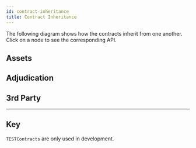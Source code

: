 ```yaml
---
id: contract-inheritance
title: Contract Inheritance
---
```



The following diagram shows how the contracts inherit from one another. Click on a node to see the corresponding API.

## Assets

<Mermaid
  chart='
graph TD
linkStyle default interpolate basis
SafeMath([SafeMath])
Outcome([Outcome])
IAssetHolder
AssetHolder
ERC20AssetHolder
ETHAssetHolder
TESTAssetHolder
IAssetHolder--> AssetHolder
SafeMath-.-> AssetHolder
Outcome-.-> AssetHolder
AssetHolder-->ETHAssetHolder
AssetHolder-->ERC20AssetHolder
AssetHolder-->TESTAssetHolder
classDef Library fill:#ffffff,stroke:#656664,stroke-dasharray: 5 5
classDef Contract fill:#ffffff,stroke:#656664;
classDef DeployedContract fill:#ffffff,stroke:#3531ff,stroke-width:3px;
classDef Abstraction fill:#ffffff,stroke:#8dc404,stroke-dasharray: 5 5;
classDef Interface fill:#ffffff,stroke:#de1065,stroke-dasharray: 5 5;
classDef TestContract fill:#fafe4f,stroke-width:0px
class SafeMath,Outcome Library;
class IAssetHolder Interface;
class AssetHolder,ETHAssetHolder,ERC20AssetHolder Contract;
class TESTAssetHolder TestContract;
class ETHAssetHolder,ERC20AssetHolder DeployedContract;
click AssetHolder "/contract-api/natspec/AssetHolder";
click ERC20AssetHolder "/contract-api/natspec/ERC20AssetHolder";
click ETHAssetHolder "/contract-api/natspec/ETHAssetHolder";
click IAssetHolder "/contract-api/natspec/IAssetHolder";
click TESTAssetHolder "/contract-api/natspec/TESTAssetHolder";
'
/>

## Adjudication

<Mermaid
  chart='
graph TD
linkStyle default interpolate basis
Outcome([Outcome])
Adjudicator
IForceMove
ForceMove
NitroAdjudicator
TESTForceMove
TESTNitroAdjudicator
ForceMoveApp-.-> ForceMove
IForceMove--> ForceMove
Outcome--> NitroAdjudicator
Adjudicator--> NitroAdjudicator
ForceMove--> NitroAdjudicator
ForceMove-->TESTForceMove
NitroAdjudicator--> TESTNitroAdjudicator
classDef Contract fill:#ffffff,stroke:#656664;
classDef DeployedContract fill:#ffffff,stroke:#3531ff,stroke-width:3px;
classDef Abstraction fill:#ffffff,stroke:#8dc404,stroke-dasharray: 5 5
classDef Interface fill:#ffffff,stroke:#de1065,stroke-dasharray: 5 5
classDef TestContract fill:#fafe4f,stroke-width:0px;
classDef Library fill:#ffffff,stroke:#656664,stroke-dasharray: 5 5
class Outcome,SafeMath Library;
class IForceMove Abstraction;
class Adjudicator,ForceMoveApp Interface;
class ForceMove Contract;
class TESTForceMove,TESTNitroAdjudicator TestContract;
class NitroAdjudicator DeployedContract;
click Adjudicator "/contract-api/natspec/Adjudicator";
click ForceMove "/contract-api/natspec/ForceMove";
click IForceMove "/contract-api/natspec/IForceMove";
click NitroAdjudicator "/contract-api/natspec/NitroAdjudicator";
click Outcome "/contract-api/natspec/Outcome";
click SafeMath "/contract-api/natspec/SafeMath";
click TESTForceMove "/contract-api/natspec/TESTForceMove";
click TESTNitroAdjudicator "/contract-api/natspec/TESTNitroAdjudicator";
'
/>

## 3rd Party

<Mermaid
  chart='
graph TD
linkStyle default interpolate basis
ERC20
IERC20
Token
CountingApp
ForceMoveApp
SingleAssetPayments
TrivialApp
ForceMoveApp-->CountingApp
ForceMoveApp-->TrivialApp
ForceMoveApp-->SingleAssetPayments
IERC20-->ERC20
ERC20-->Token
classDef Contract fill:#ffffff,stroke:#656664;
classDef DeployedContract fill:#ffffff,stroke:#3531ff,stroke-width:3px;
classDef Abstraction fill:#ffffff,stroke:#8dc404,stroke-dasharray: 5 5
classDef Interface fill:#ffffff,stroke:#de1065,stroke-dasharray: 5 5
classDef TestContract fill:#fafe4f,stroke-width:0px;
classDef fill:#ffffff,stroke:#656664,stroke-dasharray: 5 5
class Outcome,SafeMath Library;
class ForceMoveApp,IERC20 Interface;
class SingleAssetPayments,TrivialApp,CountingApp,ERC20 Contract;
class Token TestContract;
click CountingApp "/contract-api/natspec/CountingApp";
click ERC20 "/contract-api/natspec/ERC20";
click ForceMoveApp "/contract-api/natspec/ForceMoveApp";
click IERC20 "/contract-api/natspec/IERC20";
click Outcome "/contract-api/natspec/Outcome";
click SafeMath "/contract-api/natspec/SafeMath";
click SingleAssetPayments "/contract-api/natspec/SingleAssetPayments";
click Token "/contract-api/natspec/Token";
click TrivialApp "/contract-api/natspec/TrivialApp";
'
/>

---

## Key

<Mermaid
  chart="
graph TD
linkStyle default interpolate basis
Abstraction-->|Inherited by| Contract
Contract-->|Inherited by| TESTContract
Interface-->|Inherited by| Contract
Library([Library])-.->|Imported by| Contract
DeployedContract
classDef Contract fill:#ffffff,stroke:#656664;
classDef Abstraction fill:#ffffff,stroke:#8dc404,stroke-dasharray: 5 5
classDef TestContract fill:#fafe4f,stroke-width:0px;
classDef Interface fill:#ffffff,stroke:#de1065,stroke-dasharray: 5 5
classDef Library fill:#ffffff,stroke:#656664,stroke-dasharray: 5 5
classDef DeployedContract fill:#ffffff,stroke:#3531ff,stroke-width:3px;
class Library Library;
class Abstraction Abstraction;
class Contract Contract;
class TESTContract TestContract;
class Interface Interface;
class DeployedContract DeployedContract
"
/>

`TESTContracts` are only used in development.
